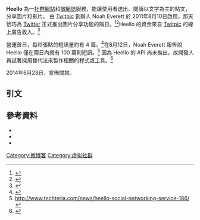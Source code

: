 
{{NoteTA|G1=IT|time=2015-05-16T05:23:50+00:00}}
{{Infobox Dotcom company
| company_name         = Heello
| founder              = Noah Everett
| launch_date          = 2011 年 8 月 10 日
| url                  = [https://www.heello.com/ heello.com]
}}
'''Heello''' 為一[[社群網站|社群網站]]和[[微網誌|微網誌]]服務，能讓使用者送出、閱讀以文字為主的貼文，分享圖片和影片。
由 [[Twitpic|Twitpic]] 創辦人 Noah Everett 於 2011年8月10日啟用，那天恰巧為 [[Twitter|Twitter]] 正式推出圖片分享功能的隔日。<ref>{{Cite web|url=http://venturebeat.com/2011/08/10/heello|title=Twitpic founder launches Twitter competitor Heello|date=2011-08-10|publisher=Venturebeat|accessdate=2011-09-20|archive-date=2011-10-11|archive-url=https://web.archive.org/web/20111011135119/http://venturebeat.com/2011/08/10/heello/|dead-url=no}}</ref><ref>{{Cite web|url=http://techcrunch.com/2011/08/10/twitpic-founders-heello-launches-as-a-simple-twitter-clone|title=TwitPic Founder's Heello Launches As A Simple Twitter Clone|date=2011-08-10|publisher=Techcrunch|accessdate=2011-09-20|archive-date=2011-09-08|archive-url=https://web.archive.org/web/20110908092721/http://techcrunch.com/2011/08/10/twitpic-founders-heello-launches-as-a-simple-twitter-clone/|dead-url=no}}</ref>Heello 的資金來自 [[Twitpic|Twitpic]] 的線上廣告收入。<ref>{{Cite web|url=http://bits.blogs.nytimes.com/2010/08/11/heello-who-are-you|title=TwitPic's Creator Has a New Project, Heello|date=August 11, 2010|publisher=[[New_York_Times|New York Times]]|accessdate=2011-09-20|archive-date=2011-08-12|archive-url=https://web.archive.org/web/20110812214209/http://bits.blogs.nytimes.com/2010/08/11/heello-who-are-you/|dead-url=no}}</ref>

營運首日，每秒張貼的短訊量約有 4 篇。<ref>{{Cite web|url=http://heello.com/heello/162013|title=Averaging 4 Pings a second in our first day|date=August 11, 2011|publisher=Heello.com|author=Noah Everett（於該站帳戶）|accessdate=2011-09-20|archive-date=2011-10-02|archive-url=https://web.archive.org/web/20111002055233/http://heello.com/heello/162013|dead-url=no}}</ref>在8月12日，Noah Everett 報告說 Heello 僅在兩日內就有 100 萬則短訊。<ref>http://www.techteria.com/news/heello-social-networking-service-186/{{dead link|date=2017年11月 |bot=InternetArchiveBot |fix-attempted=yes }}</ref>
因為 Heello 的 API 尚未推出，故開發人員試著採用替代法來製作相關的程式或工具。<ref>{{cite web |url=http://www.teamping.me/ |title=存档副本 |accessdate=2011-08-21 |deadurl=yes |archiveurl=https://web.archive.org/web/20110926042256/http://www.teamping.me/ |archivedate=2011-09-26 }}</ref>

2014年6月23日，宣佈關站。

== 引文 ==
{{reflist}}

== 參考資料 ==
* {{Cite web|url=http://news.cnet.com/8301-1023_3-20090945-93/twitpic-founder-says-heello-to-twitter-clone|title=Twitpic founder says Heello to Twitter clone|date=2011-08-10|publisher=[[CNET|CNET]]|accessdate=2011-09-20|archive-date=2011-09-22|archive-url=https://web.archive.org/web/20110922191022/http://news.cnet.com/8301-1023_3-20090945-93/twitpic-founder-says-heello-to-twitter-clone/|dead-url=no}}
* {{Cite web|url=http://thenextweb.com/apps/2010/08/10/twitpic-founder-launching-stealth-startup-heello|title=TwitPic founder launching stealth startup Heello|publisher=TheNextWeb|date=2010-08-10|accessdate=2011-09-20|archive-date=2011-09-26|archive-url=https://web.archive.org/web/20110926071855/http://thenextweb.com/apps/2010/08/10/twitpic-founder-launching-stealth-startup-heello/|dead-url=no}}
* {{Cite web|url=http://www.digitalninjastl.com/blog/2011/08/10/exclusive-twitpic-founder-launches-twitter-competitor-heello|title=Twitpic founder launches Twitter competitor Heello|date=2011-08-10}}{{dead link|date=2017年11月 |bot=InternetArchiveBot |fix-attempted=yes }}

{{Microblogging}}

[[Category:微博客|Category:微博客]]
[[Category:虚拟社群|Category:虚拟社群]]
{{website-stub}}